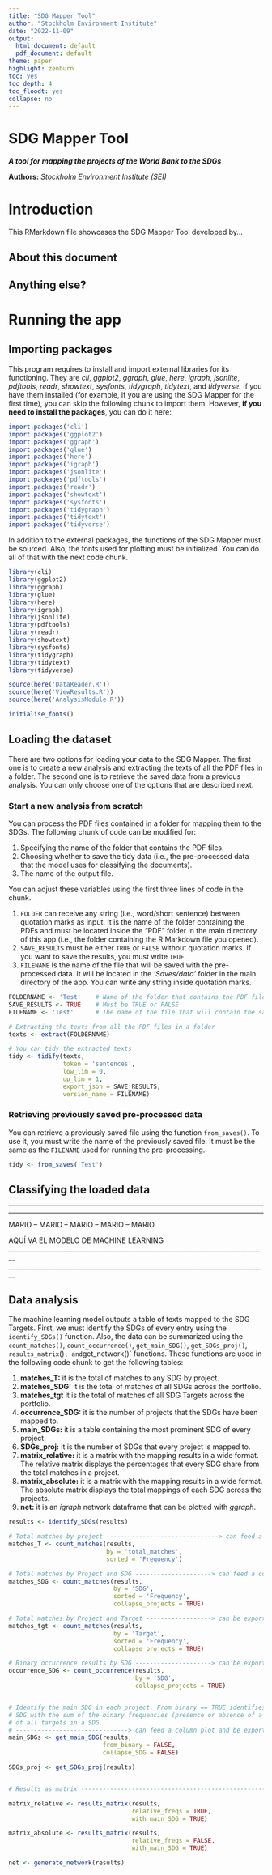 ```yaml
---
title: "SDG Mapper Tool"
author: "Stockholm Environment Institute"
date: "2022-11-09"
output:
  html_document: default
  pdf_document: default
theme: paper
highlight: zenburn
toc: yes
toc_depth: 4
toc_floodt: yes
collapse: no
---
```


SDG Mapper Tool
==============

***A tool for mapping the projects of the World Bank to the SDGs***

**Authors:** *Stockholm Environment Institute (SEI)*

# Introduction

This RMarkdown file showcases the SDG Mapper Tool developed by...

## About this document

## Anything else?



# Running the app

## Importing packages

This program requires to install and import external libraries for its functioning. They are _cli_, _ggplot2_, _ggraph_, _glue_, _here_, _igraph_, _jsonlite_, _pdftools_, _readr_, _showtext_, _sysfonts_, _tidygraph_, _tidytext_, and _tidyverse._ If you have them installed (for example, if you are using the SDG Mapper for the first time), you can skip the following chunk to import them. However, **if you need to install the packages**, you can do it here:

```r
import.packages('cli')
import.packages('ggplot2')
import.packages('ggraph')
import.packages('glue')
import.packages('here')
import.packages('igraph')
import.packages('jsonlite')
import.packages('pdftools')
import.packages('readr')
import.packages('showtext')
import.packages('sysfonts')
import.packages('tidygraph')
import.packages('tidytext')
import.packages('tidyverse')
```

In addition to the external packages, the functions of the SDG Mapper must be sourced. Also, the fonts used for plotting must be initialized. You can do all of that with the next code chunk.

```r
library(cli)
library(ggplot2)
library(ggraph)
library(glue)
library(here)
library(igraph)
library(jsonlite)
library(pdftools)
library(readr)
library(showtext)
library(sysfonts)
library(tidygraph)
library(tidytext)
library(tidyverse)

source(here('DataReader.R'))
source(here('ViewResults.R'))
source(here('AnalysisModule.R'))

initialise_fonts()
```

## Loading the dataset

There are two options for loading your data to the SDG Mapper. The first one is to create a new analysis and extracting the texts of all the PDF files in a folder. The second one is to retrieve the saved data from a previous analysis. You can only choose one of the options that are described next.

### Start a new analysis from scratch

You can process the PDF files contained in a folder for mapping them to the SDGs. The following chunk of code can be modified for:

1. Specifying the name of the folder that contains the PDF files.
2. Choosing whether to save the tidy data (i.e., the pre-processed data that the model uses for classifying the documents).
3. The name of the output file.

You can adjust these variables using the first three lines of code in the chunk. 

1. `FOLDER` can receive any string (i.e., word/short sentence) between quotation marks as input. It is the name of the folder containing the PDFs and must be located inside the "PDF" folder in the main directory of this app (i.e., the folder containing the R Markdown file you opened).
2. `SAVE_RESULTS` must be either `TRUE` or `FALSE` without quotation marks. If you want to save the results, you must write `TRUE`.
3. `FILENAME` Is the name of the file that will be saved with the pre-processed data. It will be located in the *'Saves/data'* folder in the main directory of the app. You can write any string inside quotation marks.

```r
FOLDERNAME <- 'Test'    # Name of the folder that contains the PDF files
SAVE_RESULTS <- TRUE    # Must be TRUE or FALSE
FILENAME <- 'Test'      # The name of the file that will contain the saved results

# Extracting the texts from all the PDF files in a folder
texts <- extract(FOLDERNAME)

# You can tidy the extracted texts
tidy <- tidify(texts, 
               token = 'sentences', 
               low_lim = 0, 
               up_lim = 1,
               export_json = SAVE_RESULTS,
               version_name = FILENAME)
```

### Retrieving previously saved pre-processed data

You can retrieve a previously saved file using the function `from_saves()`. To use it, you must write the name of the previously saved file. It must be the same as the `FILENAME` used for running the pre-processing.

```r
tidy <- from_saves('Test')
```

## Classifying the loaded data
________________________________________________________________________________
________________________________________________________________________________
MARIO -- MARIO -- MARIO -- MARIO -- MARIO

AQUÍ VA EL MODELO DE MACHINE LEARNING
________________________________________________________________________________
________________________________________________________________________________

## Data analysis

The machine learning model outputs a table of texts mapped to the SDG Targets. First, we must identify the SDGs of every entry using the `identify_SDGs()` function.
Also, the data can be summarized using the `count_matches()`, `count_occurrence()`, `get_main_SDG()`, `get_SDGs_proj()`, `results_matrix`()`, and `get_network()` functions. These functions are used in the following code chunk to get the following tables:

1. **matches_T:** it is the total of matches to any SDG by project.
2. **matches_SDG:** it is the total of matches of all SDGs across the portfolio.
3. **matches_tgt** it is the total of matches of all SDG Targets across the portfolio.
4. **occurrence_SDG:** it is the number of projects that the SDGs have been mapped to.
5. **main_SDGs:** it is a table containing the most prominent SDG of every project.
5. **SDGs_proj:** it is the number of SDGs that every project is mapped to.
6. **matrix_relative:** it is a matrix with the mapping results in a wide format. The relative matrix displays the percentages that every SDG share from the total matches in a project.
7. **matrix_absolute:** it is a matrix with the mapping results in a wide format. The absolute matrix displays the total mappings of each SDG across the projects.
8. **net:** it is an _igraph_ network dataframe that can be plotted with _ggraph_.

```r
results <- identify_SDGs(results)

# Total matches by project -------------------------------> can feed a histogram
matches_T <- count_matches(results,
                           by = 'total_matches',
                           sorted = 'Frequency')

# Total matches by Project and SDG ---------------------> can feed a column plot
matches_SDG <- count_matches(results,
                             by = 'SDG',
                             sorted = 'Frequency',
                             collapse_projects = TRUE)

# Total matches by Project and Target ------------------> can be exported as csv
matches_tgt <- count_matches(results,
                             by = 'Target',
                             sorted = 'Frequency',
                             collapse_projects = TRUE)

# Binary occurrence results by SDG ---------------------> can be exported as csv
occurrence_SDG <- count_occurrence(results,
                                   by = 'SDG',
                                   collapse_projects = TRUE)


# Identify the main SDG in each project. From binary == TRUE identifies the main
# SDG with the sum of the binary frequencies (presence or absence of a target)
# of all targets in a SDG.
# -------------------------------> can feed a column plot and be exported to csv
main_SDGs <- get_main_SDG(results,
                          from_binary = FALSE,
                          collapse_SDG = FALSE)

SDGs_proj <- get_SDGs_proj(results)


# Results as matrix ------------------------------------------------------------

matrix_relative <- results_matrix(results,
                                  relative_freqs = TRUE,
                                  with_main_SDG = TRUE)

matrix_absolute <- results_matrix(results,
                                  relative_freqs = FALSE,
                                  with_main_SDG = TRUE)

net <- generate_network(results)
```

